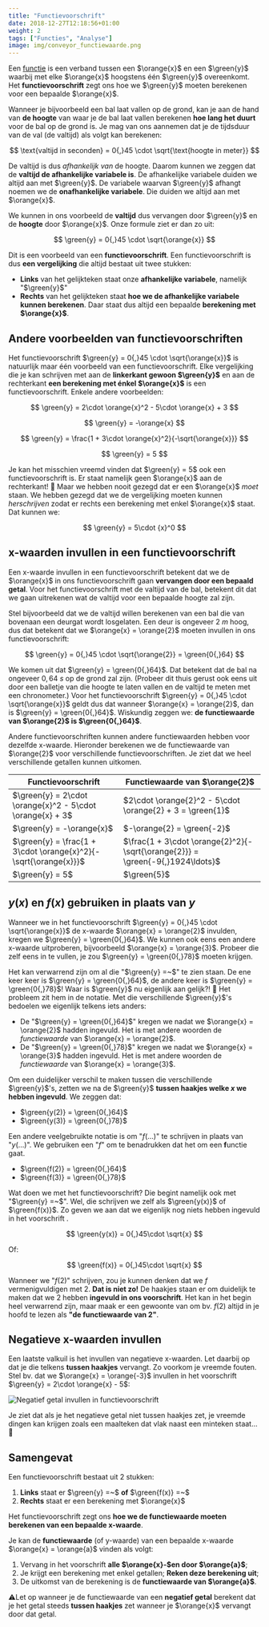 ```yaml
---
title: "Functievoorschrift"
date: 2018-12-27T12:18:56+01:00
weight: 2
tags: ["Functies", "Analyse"]
image: img/conveyor_functiewaarde.png
---
```


Een [functie](../intro) is een verband tussen een $\orange{x}$ en een
$\green{y}$ waarbij met elke $\orange{x}$ hoogstens één $\green{y}$
overeenkomt. Het **functievoorschrift** zegt ons hoe we $\green{y}$ moeten
berekenen voor een bepaalde $\orange{x}$.

Wanneer je bijvoorbeeld een bal laat vallen op de grond, kan je aan de hand van
**de hoogte** van waar je de bal laat vallen berekenen **hoe lang het duurt**
voor de bal op de grond is. Je mag van ons aannemen dat je de tijdsduur van de val (de valtijd) als volgt
kan berekenen:


$$
\text{valtijd in seconden} = 0{,}45 \cdot \sqrt{\text{hoogte in meter}}
$$


De valtijd is dus _afhankelijk van_ de hoogte. Daarom kunnen we zeggen dat de
**valtijd de afhankelijke variabele is**. De afhankelijke variabele duiden we
altijd aan met $\green{y}$. De variabele waarvan $\green{y}$ afhangt <Mute
text="(de hoogte in dit geval)" /> noemen we de **onafhankelijke variabele**.
Die duiden we altijd aan met $\orange{x}$.

We kunnen in ons voorbeeld de **valtijd** dus vervangen door $\green{y}$ en
de **hoogte** door $\orange{x}$. Onze formule ziet er dan zo uit:


$$
\green{y} = 0{,}45 \cdot \sqrt{\orange{x}}
$$


Dit is een voorbeeld van een **functievoorschrift**. Een functievoorschrift
is dus **een vergelijking** die altijd bestaat uit twee stukken:

-   **Links** van het gelijkteken staat onze **afhankelijke variabele**, namelijk
    "$\green{y}$"
-   **Rechts** van het gelijkteken staat **hoe we de afhankelijke variabele
    kunnen berekenen**. Daar staat dus altijd een bepaalde **berekening met
    $\orange{x}$**.

## Andere voorbeelden van functievoorschriften

Het functievoorschrift $\green{y} = 0{,}45 \cdot \sqrt{\orange{x}}$ is
natuurlijk maar één voorbeeld van een functievoorschrift. Elke vergelijking
die je kan schrijven met aan de **linkerkant gewoon $\green{y}$** en aan de
rechterkant **een berekening met énkel $\orange{x}$** is een functievoorschrift. Enkele
andere voorbeelden:


$$
\green{y} = 2\cdot \orange{x}^2 - 5\cdot \orange{x} + 3
$$


$$
\green{y} = -\orange{x}
$$


$$
\green{y} = \frac{1 + 3\cdot \orange{x}^2}{-\sqrt{\orange{x}}}
$$


$$
\green{y} = 5
$$


Je kan het misschien vreemd vinden dat $\green{y} = 5$ ook een
functievoorschrift is. Er staat namelijk geen $\orange{x}$ aan de rechterkant!
🤨 Maar we hebben nooit gezegd dat er een $\orange{x}$ _moet_ staan. We hebben
gezegd dat we de vergelijking moeten kunnen _herschrijven_ zodat er rechts een
berekening met enkel $\orange{x}$ staat. Dat kunnen we:


$$
\green{y} = 5\cdot {x}^0
$$


## x-waarden invullen in een functievoorschrift

Een x-waarde invullen in een functievoorschrift betekent dat we de $\orange{x}$
in ons functievoorschrift gaan **vervangen door een bepaald getal**. Voor het
functievoorschrift met de valtijd van de bal, betekent dit dat we gaan uitrekenen
wat de valtijd voor een bepaalde hoogte zal zijn.

Stel bijvoorbeeld dat we de valtijd willen berekenen van een bal die van
bovenaan een deurgat wordt losgelaten. Een deur is ongeveer $2~\si{m}$ hoog,
dus dat betekent dat we $\orange{x} = \orange{2}$ moeten invullen in ons
functievoorschrift:


$$
\green{y} = 0{,}45 \cdot \sqrt{\orange{2}} = \green{0{,}64}
$$


We komen uit dat $\green{y} = \green{0{,}64}$. Dat betekent dat de bal na
ongeveer $0{,}64~\si{s}$ op de grond zal zijn. <Mute>(Probeer dit thuis gerust ook eens uit door een balletje van die hoogte te laten vallen en de valtijd te meten met een chronometer.)</Mute>
Voor het functievoorschrift $\green{y} = 0{,}45 \cdot \sqrt{\orange{x}}$ geldt
dus dat wanneer $\orange{x} = \orange{2}$, dan is $\green{y} = \green{0{,}64}$.
Wiskundig zeggen we: **de functiewaarde van $\orange{2}$ is $\green{0{,}64}$**.

Andere functievoorschriften kunnen andere functiewaarden hebben voor dezelfde
x-waarde. Hieronder berekenen we de functiewaarde van $\orange{2}$ voor verschillende functievoorschriften. Je ziet dat we heel verschillende getallen kunnen uitkomen.

| Functievoorschrift                                               | Functiewaarde van $\orange{2}$                                                 |
| ---------------------------------------------------------------- | ------------------------------------------------------------------------------ |
| $\green{y} = 2\cdot \orange{x}^2 - 5\cdot \orange{x} + 3$        | $2\cdot \orange{2}^2 - 5\cdot \orange{2} + 3 = \green{1}$                      |
| $\green{y} = -\orange{x}$                                        | $-\orange{2} = \green{-2}$                                                     |
| $\green{y} = \frac{1 + 3\cdot \orange{x}^2}{-\sqrt{\orange{x}}}$ | $\frac{1 + 3\cdot \orange{2}^2}{-\sqrt{\orange{2}}} = \green{-9{,}1924\ldots}$ |
| $\green{y} = 5$                                                  | $\green{5}$                                                                    |

## $y(x)$ en $f(x)$ gebruiken in plaats van $y$

Wanneer we in het functievoorschrift $\green{y} = 0{,}45 \cdot
\sqrt{\orange{x}}$ de x-waarde $\orange{x} = \orange{2}$ invulden, kregen we
$\green{y} = \green{0{,}64}$. We kunnen ook eens een andere x-waarde
uitproberen, bijvoorbeeld $\orange{x} = \orange{3}$. Probeer die zelf eens in
te vullen, je zou $\green{y} = \green{0{,}78}$ moeten krijgen.

Het kan verwarrend zijn om al die "$\green{y} =~$" te zien staan. De ene keer
keer is $\green{y} = \green{0{,}64}$, de andere keer is $\green{y} =
\green{0{,}78}$! Waar is $\green{y}$ nu eigenlijk aan gelijk?! 🤯 Het
probleem zit hem in de notatie. Met die verschillende $\green{y}$'s bedoelen we
eigenlijk telkens iets anders:

-   De "$\green{y} = \green{0{,}64}$" kregen we nadat we $\orange{x} =
\orange{2}$ hadden ingevuld. Het is met andere woorden de _functiewaarde_ van
    $\orange{x} = \orange{2}$.
-   De "$\green{y} = \green{0{,}78}$" kregen we nadat we $\orange{x} = \orange{3}$ hadden
    ingevuld. Het is met andere woorden de _functiewaarde_ van
    $\orange{x} = \orange{3}$.

Om een duidelijker verschil te maken tussen die verschillende $\green{y}$'s,
zetten we na de $\green{y}$ **tussen haakjes welke $x$ we hebben ingevuld**. We zeggen dat:

-   $\green{y(2)} = \green{0{,}64}$
-   $\green{y(3)} = \green{0{,}78}$

Een andere veelgebruikte notatie is om "$f(\ldots)$" te schrijven in plaats van
"$y(\ldots)$". We gebruiken een "$f$" om te benadrukken dat het om een
**f**unctie gaat.

-   $\green{f(2)} = \green{0{,}64}$
-   $\green{f(3)} = \green{0{,}78}$

Wat doen we met het functievoorschrift? Die begint namelijk ook met "$\green{y}
=~$". Wel, die schrijven we zelf als $\green{y(x)}$ of $\green{f(x)}$. Zo geven
we aan dat we eigenlijk nog niets hebben ingevuld in het voorschrift <Mute
text="(of anders gezegd dat we letterlijk $x$ hebben ingevuld)" />.


$$
\green{y(x)} = 0{,}45\cdot \sqrt{x}
$$


Of:


$$
\green{f(x)} = 0{,}45\cdot \sqrt{x}
$$


<Attention title="Verwar de haakjes niet met een vermenigvuldiging!">

Wanneer we "$f(2)$" schrijven, zou je kunnen denken dat we $f$ vermenigvuldigen
met $2$. **Dat is niet zo!** De haakjes staan er om duidelijk te maken dat we
$2$ hebben **ingevuld in ons voorschrift**. Het kan in het begin heel
verwarrend zijn, maar maak er een gewoonte van om bv. $f(2)$ altijd in je hoofd
te lezen als **"de functiewaarde van $2$"**.

</Attention>

## Negatieve x-waarden invullen

Een laatste valkuil is het invullen van negatieve x-waarden. Let daarbij op dat je die telkens **tussen haakjes** vervangt. Zo voorkom je vreemde fouten. Stel bv. dat we $\orange{x} = \orange{-3}$ invullen in het voorschrift $\green{y} = 2\cdot \orange{x} - 5$:

![Negatief getal invullen in functievoorschrift](img/voorschrift_vb_-3_invullen.png)

Je ziet dat als je het negatieve getal niet tussen haakjes zet, je vreemde dingen kan krijgen zoals een maalteken dat vlak
naast een minteken staat... 🤨

## Samengevat

<Attention title="Wat is een functievoorschrift?">

Een functievoorschrift bestaat uit 2 stukken:

1. **Links** staat er $\green{y} =~$ **of** $\green{f(x)} =~$
2. **Rechts** staat er een berekening met $\orange{x}$

Het functievoorschrift zegt ons **hoe we de functiewaarde moeten berekenen van
een bepaalde x-waarde**.

</Attention>

<Attention title="De functiewaarde van een x-waarde vinden">

Je kan de **functiewaarde** (of y-waarde) van een bepaalde x-waarde $\orange{x}
= \orange{a}$ vinden als volgt:

1. Vervang in het voorschrift **alle $\orange{x}-$en door $\orange{a}$**;
2. Je krijgt een berekening met enkel getallen; **Reken deze berekening uit**;
3. De uitkomst van de berekening is de **functiewaarde van $\orange{a}$**.

⚠️Let op wanneer je de functiewaarde van een **negatief getal** berekent dat je
het getal steeds **tussen haakjes** zet wanneer je $\orange{x}$ vervangt door
dat getal.
</Attention>
